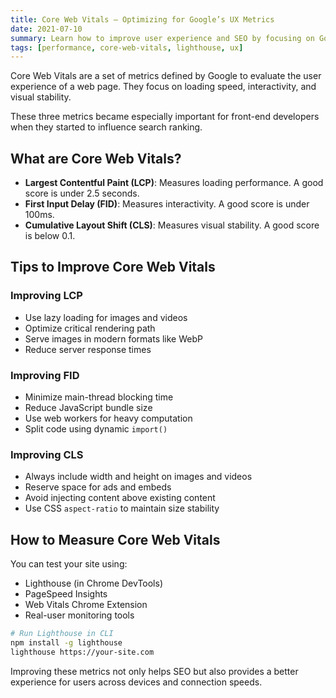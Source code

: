 ```yaml
---
title: Core Web Vitals – Optimizing for Google’s UX Metrics
date: 2021-07-10
summary: Learn how to improve user experience and SEO by focusing on Google's Core Web Vitals LCP, FID, and CLS.
tags: [performance, core-web-vitals, lighthouse, ux]
---
```


Core Web Vitals are a set of metrics defined by Google to evaluate the user experience of a web page. They focus on loading speed, interactivity, and visual stability.

These three metrics became especially important for front-end developers when they started to influence search ranking.

## What are Core Web Vitals?

- **Largest Contentful Paint (LCP)**: Measures loading performance. A good score is under 2.5 seconds.
- **First Input Delay (FID)**: Measures interactivity. A good score is under 100ms.
- **Cumulative Layout Shift (CLS)**: Measures visual stability. A good score is below 0.1.

## Tips to Improve Core Web Vitals

### Improving LCP

- Use lazy loading for images and videos
- Optimize critical rendering path
- Serve images in modern formats like WebP
- Reduce server response times

### Improving FID

- Minimize main-thread blocking time
- Reduce JavaScript bundle size
- Use web workers for heavy computation
- Split code using dynamic `import()`

### Improving CLS

- Always include width and height on images and videos
- Reserve space for ads and embeds
- Avoid injecting content above existing content
- Use CSS `aspect-ratio` to maintain size stability

## How to Measure Core Web Vitals

You can test your site using:

- Lighthouse (in Chrome DevTools)
- PageSpeed Insights
- Web Vitals Chrome Extension
- Real-user monitoring tools

```bash
# Run Lighthouse in CLI
npm install -g lighthouse
lighthouse https://your-site.com
```

Improving these metrics not only helps SEO but also provides a better experience for users across devices and connection speeds.
